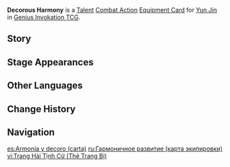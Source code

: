 {{About|the [[Genius Invokation TCG]] Equipment Card|[[Yun Jin]]'s [[Constellation|6th Constellation]]|Decorous Harmony}}
{{Genius Invokation TCG Infobox
|title     = Decorous Harmony
|id        = 216071
|image     = Decorous Harmony Equipment Card.png
|type      = Equipment Card
|group     = Talent;Combat Action
|character = Yun Jin
|skill     = Cliffbreaker's Banner
|effect    = '''Combat Action''': When your active character is '''Yun Jin''', equip this card.<br>After Yun Jin equips this card, immediately use '''[[Cliffbreaker's Banner (Character Card Skill)|Cliffbreaker's Banner]]''' once.<br>When Yun Jin, who has this card equipped, is on the field, and you trigger '''Flying Cloud Flag Formation''': If you have no cards in your Hand, this Skill deals +2 additional DMG.
|matching  = 3
|energy    = 2
|element   = Geo
|source1   = Achieve victory within 6 Rounds in [[Genius Invokation TCG/Stage/Yun Jin/Friendly Fracas|Friendly Fracas (Yun Jin)]]
|source2   = Win with less than 2 characters defeated in [[Genius Invokation TCG/Stage/Yun Jin/Friendly Fracas|Friendly Fracas (Yun Jin)]]
}}
'''Decorous Harmony''' is a [[Talent Card|Talent]] [[Combat Action Card|Combat Action]] [[Equipment Card]] for [[Yun Jin (Character Card)|Yun Jin]] in [[Genius Invokation TCG]].

==Story==
{{Description|"Strike as one!"|title=Yun Jin: Decorous Harmony}}

==Stage Appearances==
{{Genius Invokation TCG Stage Appearances}}

==Other Languages==
{{Other Languages|Transclude=Decorous Harmony}}

==Change History==
{{Change History|4.7}}

==Navigation==
{{Genius Invokation TCG Navbox|Equipment Card}}

[[es:Armonía y decoro (carta)]]
[[ru:Гармоничное развитие (карта экипировки)]]
[[vi:Trang Hài Tịnh Cử (Thẻ Trang Bị)]]